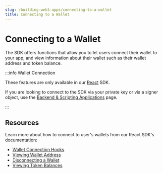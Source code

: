 ---
slug: /building-web3-apps/connecting-to-a-wallet
title: Connecting to a Wallet
---

# Connecting to a Wallet

The SDK offers functions that allow you to let users connect their wallet to your app, and view information about their wallet such as their wallet address and token balance.

:::info Wallet Connection

These features are only available in our [React](/react) SDK.

If you are looking to connect to the SDK via your private key or via a signer object, use the [Backend & Scripting Applications](/building-web3-apps/setting-up-the-sdk/backend) page.

:::

## Resources

Learn more about how to connect to user's wallets from our React SDK's documentation:

- [Wallet Connection Hooks](/react/category/wallet-connection)
- [Viewing Wallet Address](/react/react.useaddress)
- [Disconnecting a Wallet](/react/react.usedisconnect)
- [Viewing Token Balances](/react/react.usetokenbalance#usetokenbalance-function)
